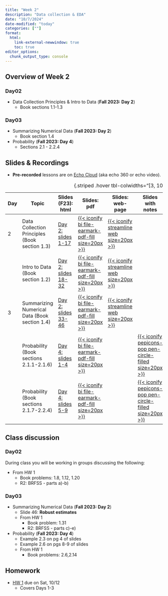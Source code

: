 ```yaml
---
title: "Week 2"
description: "Data collection & EDA"
date: "10/7/2024"
date-modified: "today"
categories: [""]
format: 
  html:
    link-external-newwindow: true
    toc: true
editor_options: 
  chunk_output_type: console
---
```


## Overview of Week 2

::: grid
::: g-col-6
### Day02

-   Data Collection Principles & Intro to Data (**Fall 2023: Day 2**)
    -   Book sections 1.1-1.3
:::

::: g-col-6
### Day03

-   Summarizing Numerical Data (**Fall 2023: Day 2**)
    -   Book section 1.4
-   Probability (**Fall 2023: Day 4**)
    -   Sections 2.1 - 2.2.4
:::
:::






## Slides & Recordings

-   **Pre-recorded** lessons are on [Echo Cloud](https://echo360.org/section/4a58d645-5753-4e4f-b962-f8825f59baba/home) (aka echo 360 or echo video).

| Day | Topic | Slides (F23): html | Slides: pdf | Slides: web-page | Slides with notes | Recording Link (F23) | Duration | Code: qmd | Code: html |
|-----|-------------|----------|-----|-----|-----|--------------|---------|-----|-----|
| 2 | Data Collection Principles (Book section 1.3) | [Day 2: slides 1-17](../slides/Day02_bsta511.qmd) | [{{< iconify bi file-earmark-pdf-fill size=20px >}}](https://drive.google.com/file/d/1I59wEibQe1sXi5urIkYEv-lW1NHU6zzC/view?usp=sharing) | [{{< iconify streamline web size=20px >}}](../slides_md/Day02_bsta511_md.qmd) |  | [Day 2 Part 1](https://echo360.org/lesson/1333352e-8aed-40cc-ac47-c3e67b0b8416/classroom#sortDirection=desc) | 33 min | [{{< iconify simple-icons:quarto >}}](https://github.com/niederhausen/BSTA_511_F24/blob/main/slides_code/Day02_bsta511_code.qmd) | [{{< iconify ph file-html-light size=25px >}}](../slides_code/Day02_bsta511_code.qmd) |
|  | Intro to Data (Book section 1.2) | [Day 2: slides 18-32](../slides/Day02_bsta511.qmd#/intro-to-data---day-2-in-f24) | [{{< iconify bi file-earmark-pdf-fill size=20px >}}](https://drive.google.com/file/d/1I59wEibQe1sXi5urIkYEv-lW1NHU6zzC/view?usp=sharing) | [{{< iconify streamline web size=20px >}}](../slides_md/Day02_bsta511_md.qmd#/intro-to-data---day-2-in-f24) |  | [Day 2 Part 2](https://echo360.org/lesson/f76d1578-dc8d-4f9a-9f2b-b8533c8b3265/classroom#sortDirection=desc) | 42 min | [{{< iconify simple-icons:quarto >}}](https://github.com/niederhausen/BSTA_511_F24/blob/main/slides_code/Day02_bsta511_code.qmd) | [{{< iconify ph file-html-light size=25px >}}](../slides_code/Day02_bsta511_code.qmd) |
| 3 | Summarizing Numerical Data (Book section 1.4) | [Day 2: slides 33-46](../slides/Day02_bsta511.qmd#/summarizing-numerical-data---day-3-in-f24) | [{{< iconify bi file-earmark-pdf-fill size=20px >}}](https://drive.google.com/file/d/1I59wEibQe1sXi5urIkYEv-lW1NHU6zzC/view?usp=sharing) | [{{< iconify streamline web size=20px >}}](../slides_md/Day02_bsta511_md.qmd#summarizing-numerical-data---day-3-in-f24) |  | [Day 2 Part 3](https://echo360.org/lesson/41eeabd2-d1f3-415e-b6e8-5761595b2b65/classroom#sortDirection=desc) | 37 min | [{{< iconify simple-icons:quarto >}}](https://github.com/niederhausen/BSTA_511_F24/blob/main/slides_code/Day02_bsta511_code.qmd) | [{{< iconify ph file-html-light size=25px >}}](../slides_code/Day02_bsta511_code.qmd) |
|  | Probability (Book sections 2.1.1-2.1.6) | [Day 4: slides 1-4](../slides/Day04_bsta511.qmd) | [{{< iconify bi file-earmark-pdf-fill size=20px >}}](../LaTeX_slides/Day04_bsta511.pdf) |  | [{{< iconify pepicons-pop pen-circle-filled size=20px >}}](https://drive.google.com/file/d/1Iq9v4wEQOpeWDH5PGXpspoC5RBB9WBui/view?usp=sharing) | [Day 4 Part 1](https://echo360.org/lesson/c0bf6a6b-2b1e-49bb-8703-24694b96c327/classroom#sortDirection=desc) | 23 min |  |  |
|  | Probability (Book sections 2.1.7-2.2.4) | [Day 4: slides 5-9](../slides/Day04_bsta511.qmd) | [{{< iconify bi file-earmark-pdf-fill size=20px >}}](../LaTeX_slides/Day04_bsta511.pdf) |  | [{{< iconify pepicons-pop pen-circle-filled size=20px >}}](https://drive.google.com/file/d/1Iq9v4wEQOpeWDH5PGXpspoC5RBB9WBui/view?usp=sharing) | [Day 4 Part 2](https://echo360.org/lesson/1aee54b7-8fa0-430a-a938-06b0bd9772c3/classroom#sortDirection=desc) | 24 min |  |  |

: {.striped .hover tbl-colwidths="\[3, 10, 8, 5, 5, 5, 6, 6, 5, 5\]"}


## Class discussion

### Day02

During class you will be working in groups discussing the following:

-   From HW 1
    -   Book problems: 1.8, 1.12, 1.20
    -   R2: BRFSS - parts a)-b)

### Day03

-   Summarizing Numerical Data (**Fall 2023: Day 2**)
    -   Slide 46: **Robust estimates**
    -   From HW 1
        -   Book problem: 1.31
        -   R2: BRFSS - parts c)-e)
-   Probability (**Fall 2023: Day 4**)
    -   Example 2.3 on pg 4 of slides
    -   Example 2.6 on pgs 8-9 of slides
    -   From HW 1
        -   Book problems: 2.6,2.14

## Homework

-   [HW 1](../homework/HW_1_F24_bsta511.qmd) due on Sat, 10/12
    -   Covers Days 1-3
